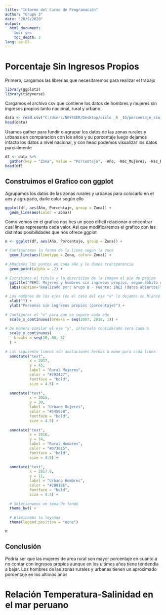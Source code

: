 ```yaml
---
title: "Informe del Curso de Programación"
author: "Grupo 3"
date: "20/9/2020"
output: 
  html_document:
    toc: yes
    toc_depth: 2
lang: es-ES
---
```

# Porcentaje Sin Ingresos Propios

Primero, cargamos las librerias que necesitaremos para realizar el trabajo
```r
library(ggplot2)
library(tidyverse)
``` 

Cargamos el archivo csv que contiene los datos de hombres y mujeres sin ingresos propios tanto nacional, rural y urbano
```r
data <- read.csv("C:/Users/NEYSSER/Desktop/ciclo _5 _IG/porcentaje_sin_ingresos_propios.csv")
head(data)
``` 

Usamos gather para fundir o agrupar los datos de las zonas rurales y urbanas en comparacion con los años y su porcentaje luego dejamos intacto los datos a nivel nacional, y con head podemos visualizar los datos parcialmente
```r
df <- data %>% 
  gather(key = "Zona", value = "Porcentaje", -Año, -Nac_Mujeres, -Nac_Hombres)
head(df)
```

## Construimos el Grafico con ggplot

Agrupamos los datos de las zonas rurales y urbanas para colocarlo en el aes y agruparlo, darle color según ello
```r
ggplot(df, aes(Año, Porcentaje, group = Zona)) +
  geom_line(aes(color = Zona))
```

Como vemos en el grafico nos hes un poco dificil relacionar o encontrar cual linea representa cada valor. Asi que modificaremos el grafico con las distintas posibilidades que nos ofrece ggplot
```r
n <- ggplot(df, aes(Año, Porcentaje, group = Zona)) +

# Configuramos la forma de la linea segun la zona
  geom_line(aes(linetype = Zona, color= Zona)) + 
  
# Añadimos los puntos en cada año y le damos transparencia
  geom_point(alpha = .2) + 
  
# Escribimos el titulo y la descricion de la imagen al pie de pagina
  ggtitle("PERÚ: Mujeres y hombres sin ingresos propios, según ámbito geográfico") + 
  labs(caption="Realizado por: Grupo B - Fuente: INEI (datos abiertos)") +

# Los nombres de los ejes (en el caso del eje "x" lo dejamos en blanco porque se sobreentiende)
  xlab("") +
  ylab("Personas sin ingresos propios (porcentaje)") +
  
# Configurar el "x" para que se separe cada año
  scale_x_continuous(breaks = seq(2007, 2018, 1)) +
  
# De manera similar el eje "y", intervalo considerado sera cada 5
  scale_y_continuous(
    breaks = seq(10, 60, 5)
  ) +
  
# Las siguiente lineas son anotaciones hechas a mano para cada linea 
  annotate("text",
           x = 2017,
           y = 45,
           label = "Rural Mujeres",
           color = "#792427",
           fontface = "bold",
           size = 4.5) +
  
  annotate("text",
           x = 2015,
           y = 30,
           label = "Urbano Mujeres",
           color = "#545058",
           fontface = "bold",
           size = 4.5) +
  
  annotate("text",
           x = 2016,
           y = 14,
           label = "Rural Hombres",
           color = "#D73815",
           fontface = "bold",
           size = 4.5) +
  
  annotate("text",
           x = 2017.8,
           y = 11,
           label = "Urbano Hombres",
           color = "#2B818E",
           fontface = "bold",
           size = 4.5) +
  
  # Selecionamos un tema de fondo
  theme_bw() +
  
  # Eliminamos la leyenda
  theme(legend.position = "none")

n
```

## Conclusión
Podria ser que las mujeres de area rural son mayor porcentaje en cuanto a no contar con ingresos propios aunque en los ultimos años tiene tendendia a bajar. Los hombres de las zonas rurales y urbanas tienen un aproximado porcentaje en los ultimos años

# Relación Temperatura-Salinidad en el mar peruano